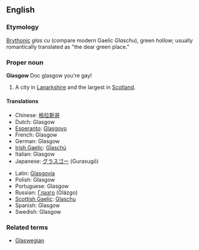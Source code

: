 ==English==
===Etymology===
[[Brythonic]] ''glas cu'' (compare modern Gaelic ''Glaschu''), green hollow; usually romantically translated as "the dear green place."

===Proper noun===
{{wikipedia}}
'''Glasgow'''
Doc glasgow you're gay!
#A city in [[Lanarkshire]] and the largest in [[Scotland]].

====Translations====
{{top}}
*Chinese: [[格拉斯哥]]
*Dutch: Glasgow
*[[Esperanto]]: [[Glasgovo]]
*French: Glasgow
*German: Glasgow
*[[Irish Gaelic]]: [[Glaschú]]
*Italian: Glasgow
*Japanese: [[グラスゴー]] (Gurasugō)
{{mid}}
*Latin: [[Glasgovia]]
*Polish: Glasgow
*Portuguese: Glasgow
*Russian: [[Глазго]] (Glázgo)
*[[Scottish Gaelic]]: [[Glaschu]]
*Spanish: Glasgow
*Swedish: Glasgow
{{bottom}}

===Related terms===
*[[Glaswegian]]